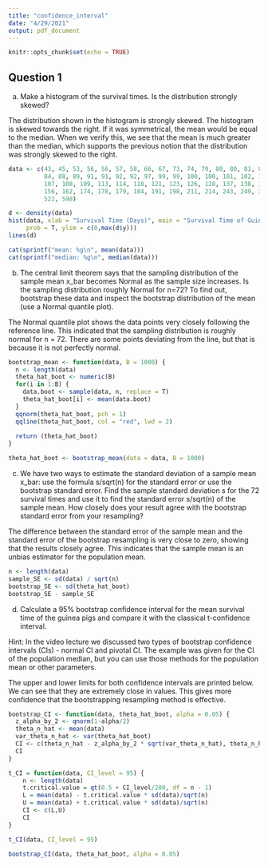 ```yaml
---
title: "confidence_interval"
date: "4/29/2021"
output: pdf_document
---
```


```r
knitr::opts_chunk$set(echo = TRUE)
```

## Question 1

a. Make a histogram of the survival times. Is the distribution strongly skewed?

The distribution shown in the histogram is strongly skewed. The histogram is skewed towards the right. If it was symmetrical, the mean would be equal to the median. When we verify this, we see that the mean is much greater than the median, which supports the previous notion that the distribution was strongly skewed to the right. 

```r

data <- c(43, 45, 53, 56, 56, 57, 58, 66, 67, 73, 74, 79, 80, 80, 81, 81, 81, 82, 83, 83, 
          84, 88, 89, 91, 91, 92, 92, 97, 99, 99, 100, 100, 101, 102, 102, 102, 103, 104, 
          107, 108, 109, 113, 114, 118, 121, 123, 126, 128, 137, 138, 139, 144, 145, 147, 
          156, 162, 174, 178, 179, 184, 191, 198, 211, 214, 243, 249, 329, 380, 403, 511, 
          522, 598)

d <- density(data)
hist(data, xlab = "Survival Time (Days)", main = "Survival Time of Guinea Pigs", 
     prob = T, ylim = c(0,max(d$y)))
lines(d)

cat(sprintf("mean: %g\n", mean(data)))
cat(sprintf("median: %g\n", median(data)))
```
b. The central limit theorem says that the sampling distribution of the sample mean x_bar becomes Normal as the sample size increases. Is the sampling distribution roughly Normal for n=72? To find out, bootstrap these data and inspect the bootstrap distribution of the mean (use a Normal quantile plot).

The Normal quantile plot shows the data points very closely following the reference line. This indicated that the sampling distribution is roughly normal for n = 72. There are some points deviating from the line, but that is because it is not perfectly normal. 

```r
bootstrap_mean <- function(data, B = 1000) {
  n <- length(data)
  theta_hat_boot <- numeric(B)
  for(i in 1:B) {
    data.boot <- sample(data, n, replace = T)
    theta_hat_boot[i] <- mean(data.boot)
  }
  qqnorm(theta_hat_boot, pch = 1)
  qqline(theta_hat_boot, col = "red", lwd = 2)
  
  return (theta_hat_boot)
}

theta_hat_boot <- bootstrap_mean(data = data, B = 1000)

```

c. We have two ways to estimate the standard deviation of a sample mean x_bar: use the formula s/sqrt(n) for the standard error or use the bootstrap standard error. Find the sample standard deviation s for the 72 survival times and use it to find the standard error s/sqrt(n) of the sample mean. How closely does your result agree with the bootstrap standard error from your resampling?

The difference between the standard error of the sample mean and the standard error of the bootstrap resampling is very close to zero, showing that the results closely agree. This indicates that the sample mean is an unbias estimator for the population mean.  

```r

n <- length(data)
sample_SE <- sd(data) / sqrt(n)
bootstrap_SE <- sd(theta_hat_boot)
bootstrap_SE - sample_SE

```

d. Calculate a 95% bootstrap confidence interval for the mean survival time of the guinea pigs and compare it with the classical t-confidence interval.

Hint: In the video lecture we discussed two types of bootstrap confidence intervals (CIs) - normal CI and pivotal CI. The example was given for the CI of the population median, but you can use those methods for the population mean or other parameters.

The upper and lower limits for both confidence intervals are printed below. We can see that they are extremely close in values. This gives more confidence that the bootstrapping resampling method is effective. 

```r

bootstrap_CI <- function(data, theta_hat_boot, alpha = 0.05) {
  z_alpha_by_2 <- qnorm(1-alpha/2)
  theta_n_hat <- mean(data)
  var_theta_n_hat <- var(theta_hat_boot)
  CI <- c(theta_n_hat - z_alpha_by_2 * sqrt(var_theta_n_hat), theta_n_hat + z_alpha_by_2 * sqrt(var_theta_n_hat))
  CI
}

t_CI = function(data, CI_level = 95) {
    n <- length(data)
    t.critical.value = qt(0.5 + CI_level/200, df = n - 1)
    L = mean(data) - t.critical.value * sd(data)/sqrt(n)
    U = mean(data) + t.critical.value * sd(data)/sqrt(n)
    CI <- c(L,U)
    CI
}

t_CI(data, CI_level = 95)

bootstrap_CI(data, theta_hat_boot, alpha = 0.05)
```
